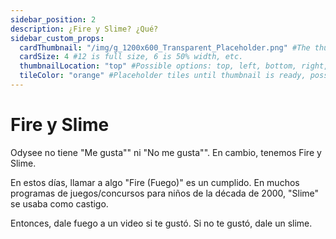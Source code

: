 ```yaml
---
sidebar_position: 2
description: ¿Fire y Slime? ¿Qué?
sidebar_custom_props:
  cardThumbnail: "/img/g_1200x600_Transparent_Placeholder.png" #The thumbnail on the category card.
  cardSize: 4 #12 is full size, 6 is 50% width, etc.
  thumbnailLocation: "top" #Possible options: top, left, bottom, right, none
  tileColor: "orange" #Placeholder tiles until thumbnail is ready, possible options: blue, cream, darkpurple, lightpurple, mauve, orange, pink, none
---
```


# Fire y Slime

Odysee no tiene "Me gusta"" ni "No me gusta"". En cambio, tenemos Fire y Slime.

En estos días, llamar a algo "Fire (Fuego)" es un cumplido. En muchos programas de juegos/concursos para niños de la década de 2000, "Slime" se usaba como castigo.

Entonces, dale fuego a un video si te gustó. Si no te gustó, dale un slime.
